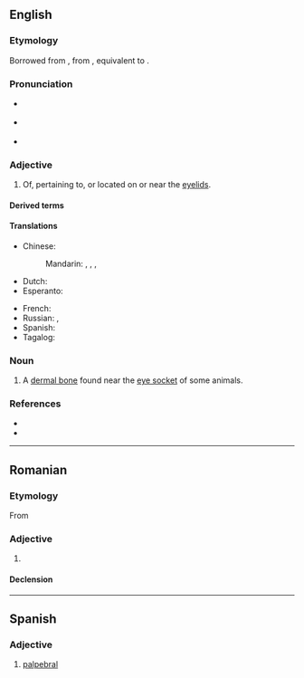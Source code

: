 {{also|palpébral}}
==English==

===Etymology===
Borrowed from {{bor|en|LL.|palpebrālis||of or on the eyelids}}, from {{af|la|palpebra|-ālis|t1=an eyelid|t2=-al|pos2=adjectival suffix|nocat=1}}, equivalent to {{af|en|palpebra|-al}}.

===Pronunciation===
* {{a|RP}} {{IPA|en|/ˈpal.pɪb.ɹəl/}}
* {{a|GA}} {{IPA|en|/pælˈpi.bɹəl/}}
* {{rhymes|en|ælpɪbɹəl|iːbɹəl}}

===Adjective===
{{en-adj|-}}

# {{lb|en|anatomy}} Of, pertaining to, or located on or near the [[eyelid]]s.

====Derived terms====
{{col5|en
|palpebral fissure
|palpebro-
|macropalpebral
|interpalpebral
|intrapalpebral
|subpalpebral
|transpalpebral
|retropalpebral
|acousticopalpebral
|auriculopalpebral
|auropalpebral
|capsulopalpebral
|cochleopalpebral}}

====Translations====
{{trans-top|relating to the eyelids}}
* Chinese:
*: Mandarin: {{t+|cmn|眼瞼|alt=眼瞼的}}, {{t+|cmn|眼睑|tr=yǎnjiǎn de|alt=眼睑的}}, {{t+|cmn|瞼|alt=瞼的}}, {{t+|cmn|睑|tr=jiǎn de|alt=睑的}}
* Dutch: {{t+|nl|palpebraal}}
* Esperanto: {{t+|eo|palpebra}}
{{trans-mid}}
* French: {{t+|fr|palpébral}}
* Russian: {{t+|ru|пальпебра́льный|m}}, {{t-check|ru|[[относя́щийся]] [[к]] [[веко|ве́ку]]|m}} {{attention|ru|2=was "[[относящийся]] [[к]] [[веко|веку]]" - assumed sum-of-parts; if an idiom, remove the wikilinks to the individual words. see [[User:Kephir/gadgets/xte#Translation_fixing]]}}
* Spanish: {{t+|es|palpebral}}
* Tagalog: {{t|tl|pantalukap-mata}}
{{trans-bottom}}

===Noun===
{{wikipedia|palpebral (bone)}}
{{en-noun}}

# {{lb|en|zootomy}} A [[dermal bone]] found near the [[eye socket]] of some animals.

===References===
* {{R:Lexico}}
* {{R:MWO}}

----

==Romanian==

===Etymology===
From {{bor|ro|fr|palpébral}}

===Adjective===
{{ro-adj}}

# {{l|en|palpebral}}

====Declension====
{{ro-decl-adj}}

----

==Spanish==

===Adjective===
{{es-adj}}

# [[#English|palpebral]]